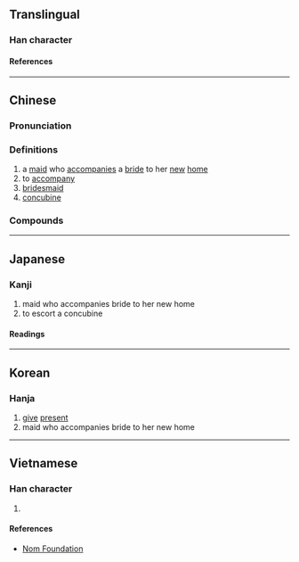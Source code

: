 {{character info/new}}
{{character info|0x2F986}}
==Translingual==

===Han character===
{{Han char|rn=38|rad=女|as=10|sn=13|four=79244|canj=BFQV|ids=}}

====References====
{{Han ref|kx=0268.070|dkj=06575|dj=0535.290|hdz=32099.020|uh=5AB5}}

----

==Chinese==
{{zh-forms}}

===Pronunciation===
{{zh-pron
|m=yìng
|c=jing6
|mn=īn
|mc=y
|oc=y
|ma=
|cat=n,v
}}

===Definitions===
{{zh-hanzi}}

# a [[maid]] who [[accompanies]] a [[bride]] to her [[new]] [[home]]
# to [[accompany]]
# [[bridesmaid]]
# [[concubine]]

===Compounds===
{{zh-der|媵侍}}

----

==Japanese==

===Kanji===
{{ja-kanji|grade=|rs=女10}}

# maid who accompanies bride to her new home
# to escort a concubine

====Readings====
{{ja-readings
|on=よう
|kun=おくる, つきそい, おくりめ, おくりびと
}}

----

==Korean==

===Hanja===
{{ko-hanja|잉}}

# [[give]] [[present]]
# maid who accompanies bride to her new home

----

==Vietnamese==

===Han character===
{{vi-readings|rs=女10|reading=[[dựng]], [[ánh]]}}

# {{rfdef|vi|sort=女10}}

====References====
* [http://nomfoundation.org/common/nom_details.php?codepoint=5ab5 Nom Foundation]